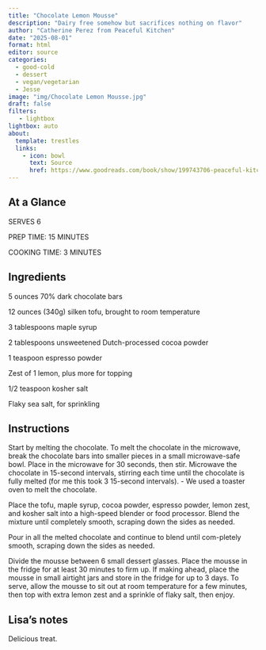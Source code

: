 ```yaml
---
title: "Chocolate Lemon Mousse"
description: "Dairy free somehow but sacrifices nothing on flavor"
author: "Catherine Perez from Peaceful Kitchen"
date: "2025-08-01"
format: html
editor: source
categories:
  - good-cold
  - dessert
  - vegan/vegetarian
  - Jesse
image: "img/Chocolate Lemon Mousse.jpg"
draft: false
filters:
   - lightbox
lightbox: auto
about:
  template: trestles
  links:
    - icon: bowl
      text: Source
      href: https://www.goodreads.com/book/show/199743706-peaceful-kitchen
---
```


## At a Glance

SERVES 6

PREP TIME: 15 MINUTES

COOKING TIME: 3 MINUTES

## Ingredients

5 ounces 70% dark chocolate bars

12 ounces (340g) silken tofu, brought to room temperature

3 tablespoons maple syrup

2 tablespoons unsweetened Dutch-processed cocoa powder

1 teaspoon espresso powder

Zest of 1 lemon, plus more for topping

1/2 teaspoon kosher salt

Flaky sea salt, for sprinkling

## Instructions

Start by melting the chocolate. To melt the chocolate in the microwave, break the chocolate bars into smaller pieces in a small microwave-safe bowl. Place in the microwave for 30 seconds, then stir. Microwave the chocolate in 15-second intervals, stirring each time until the chocolate is fully melted (for me this took 3 15-second intervals). - We used a toaster oven to melt the chocolate. 

Place the tofu, maple syrup, cocoa powder, espresso powder, lemon zest, and kosher salt into a high-speed blender or food processor. Blend the mixture until completely smooth, scraping down the sides as needed.

Pour in all the melted chocolate and continue to blend until com-pletely smooth, scraping down the sides as needed.

Divide the mousse between 6 small dessert glasses. Place the mousse in the fridge for at least 30 minutes to firm up. If making ahead, place the mousse in small airtight jars and store in the fridge for up to 3 days. To serve, allow the mousse to sit out at room temperature for a few minutes, then top with extra lemon zest and a sprinkle of flaky salt, then enjoy.

## Lisa's notes

Delicious treat. 
